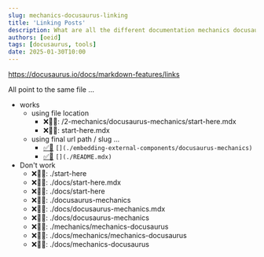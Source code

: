 ```yaml
---
slug: mechanics-docusaurus-linking
title: 'Linking Posts'
description: What are all the different documentation mechanics docusaurus exposes?
authors: [oeid]
tags: [docusaurus, tools]
date: 2025-01-30T10:00
---
```


https://docusaurus.io/docs/markdown-features/links

All point to the same file ...
* works
    * using file location
        * ❌⛓️‍💥: /2-mechanics/docusaurus-mechanics/start-here.mdx
        * ❌⛓️‍💥: start-here.mdx
    * using final url path / slug ...
        * [✅🔗](./embedding-external-components/docusaurus-mechanics) `[](./embedding-external-components/docusaurus-mechanics)`
        * [✅🔗](./README.mdx) `[](./README.mdx)`
* Don't work
    * ❌⛓️‍💥: ./start-here
    * ❌⛓️‍💥: ./docs/start-here.mdx
    * ❌⛓️‍💥: ./docs/start-here
    * ❌⛓️‍💥: ./docusaurus-mechanics
    * ❌⛓️‍💥: ./docs/docusaurus-mechanics.mdx
    * ❌⛓️‍💥: ./docs/docusaurus-mechanics
    * ❌⛓️‍💥: ./mechanics/mechanics-docusaurus
    * ❌⛓️‍💥: ./docs/mechanics/mechanics-docusaurus
    * ❌⛓️‍💥: ./docs/mechanics-docusaurus